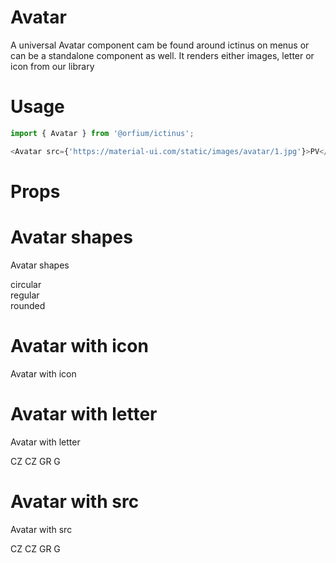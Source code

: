 
<Meta title="Design System/Avatar" component={Avatar} />

# Avatar

A universal Avatar component cam be found around ictinus on menus or can be a standalone component as well. It renders either images, letter or icon from our library

# Usage

```js
import { Avatar } from '@orfium/ictinus';

<Avatar src={'https://material-ui.com/static/images/avatar/1.jpg'}>PV</Avatar>;
```

# Props

<Props of={Avatar} />

# Avatar shapes

Avatar shapes

<Preview>
  <Story name="Avatar shapes">
    <Stack>
      <div>circular</div>
      <Avatar size={'xs'} color={'magenta-400'} iconName={'user'} />
      <Avatar size={'sm'} color={'magenta-400'} iconName={'user'} />
      <Avatar size={'md'} color={'lightBlue-100'} iconName={'user'} />
      <Avatar size={'lg'} iconName={'user'} />
    </Stack>
    <Stack>
      <div>regular</div>
      <Avatar shape={'regular'} size={'xs'} color={'magenta-400'} iconName={'user'} />
      <Avatar shape={'regular'} size={'sm'} color={'magenta-400'} iconName={'user'} />
      <Avatar shape={'regular'} size={'md'} color={'lightBlue-100'} iconName={'user'} />
      <Avatar shape={'regular'} size={'lg'} iconName={'user'} />
    </Stack>
    <Stack>
      <div>rounded</div>
      <Avatar shape={'regular'} size={'xs'} color={'magenta-400'} iconName={'user'} />
      <Avatar shape={'regular'} size={'sm'} color={'magenta-400'} iconName={'user'} />
      <Avatar shape={'regular'} size={'md'} color={'lightBlue-100'} iconName={'user'} />
      <Avatar shape={'regular'} size={'lg'} iconName={'user'} />
    </Stack>
  </Story>
</Preview>

# Avatar with icon

Avatar with icon

<Preview>
  <Story name="Avatar with icon">
    <Stack>
      <Avatar size={'xs'} color={'magenta-400'} iconName={'user'} />
      <Avatar size={'sm'} color={'magenta-400'} iconName={'user'} />
      <Avatar size={'md'} color={'lightBlue-100'} iconName={'user'} />
      <Avatar size={'lg'} iconName={'user'} />
    </Stack>
  </Story>
</Preview>

# Avatar with letter

Avatar with letter

<Preview>
  <Story name="Avatar with letter">
    <Stack>
      <Avatar size={'xs'} color={'magenta-400'}>CZ</Avatar>
      <Avatar size={'sm'} color={'magenta-400'}>CZ</Avatar>
      <Avatar size={'md'} color={'lightBlue-100'}>GR</Avatar>
      <Avatar size={'lg'}>G</Avatar>
    </Stack>
  </Story>
</Preview>

# Avatar with src

Avatar with src

<Preview>
  <Story name="Avatar with src">
    <Stack>
      <Avatar size={'xs'} src={'https://material-ui.com/static/images/avatar/1.jpg'}>CZ</Avatar>
      <Avatar size={'sm'} src={'https://material-ui.com/static/images/avatar/1.jpg'}>CZ</Avatar>
      <Avatar size={'md'} src={'https://material-ui.com/static/images/avatar/1.jpg'}>GR</Avatar>
      <Avatar size={'lg'} src={'https://material-ui.com/static/images/avatar/1.jpg'}>G</Avatar>
    </Stack>
  </Story>
</Preview>
